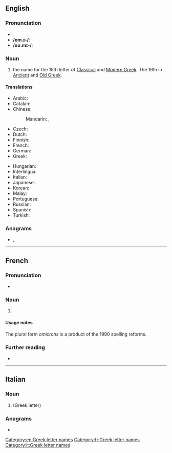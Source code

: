{{also|ómicron|òmicron|ômicron}}
==English==
{{letter_disp2|xi|[[image:Greek_uc_omicron.png|39px]][[image:Greek_lc_omicron.png|28px]]|pi|ὂ μικρόν|Ο|ο}}

===Pronunciation===
* {{IPA|/ˈɒm.ɪ.kɹɒn/|/ˈoʊ.mɪ.kɹɒn/|lang=en}}
* '''/ɒm.ɪ-/''': {{audio|en-us-omicron.ogg|Audio (US)|lang=en}}
* '''/oʊ.mɪ-/''': {{audio|En-us-omicron-2.ogg|Audio (US)|lang=en}}

===Noun===
{{en-noun|s|omicra}}

# the name for the 15th letter of [[Classical Greek|Classical]] and [[Modern Greek]]. The 16th in [[Ancient Greek|Ancient]] and [[Old Greek]].

====Translations====
{{trans-top|Greek letter}}
* Arabic: {{t|ar|أُومِيكْرُون|m|tr=ʾumikrūn}}
* Catalan: {{t+|ca|òmicron|f}}
* Chinese:
*: Mandarin: {{t+|cmn|奧密克戎|sc=Hani}}, {{t+|cmn|奥密克戎|tr=àomìkèróng|sc=Hani}}
* Czech: {{t|cs|omikron}}
* Dutch: {{t|nl|omikron|m}}
* Finnish: {{t+|fi|omikron}}
* French: {{t+|fr|omicron|m}}
* German: {{t+|de|Omikron|n}}
* Greek: {{t+|el|όμικρον|n}}
{{trans-mid}}
* Hungarian: {{t|hu|omikron}}
* Interlingua: {{t|ia|omicron}}
* Italian: {{t+|it|omicron|f}}
* Japanese: {{t|ja|オミクロン|tr=omikuron|sc=Jpan}}
* Korean: {{t+|ko|오미크론|sc=Kore}}
* Malay: {{t|ms|omikron}}
* Portuguese: {{t+|pt|ômicron|m}}
* Russian: {{t|ru|омикро́н|m}}
* Spanish: {{t+|es|ómicron|f}}
* Turkish: {{t|tr|omikron}}
{{trans-bottom}}

===Anagrams===
* {{l|en|moronic}}, {{l|en|oncomir}}

[[Category:en:Greek letter names]]

----

==French==

===Pronunciation===
* {{IPA|/o.mi.kʁɔn/|lang=fr}}

===Noun===
{{fr-noun|m|omicron|s}}

# {{l|en|omicron}} {{gloss|Greek letter}}

====Usage notes====
The plural form ''omicrons'' is a product of the 1990 spelling reforms.

===Further reading===
* {{R:TLFi}}

[[Category:fr:Greek letter names]]

----

==Italian==

===Noun===
{{wikipedia|lang=it}}
{{head|it|noun|g=m|invariable}}

# {{l|en|omicron}} (Greek letter)

===Anagrams===
* {{l|it|cromino}}

[[Category:it:Greek letter names]]